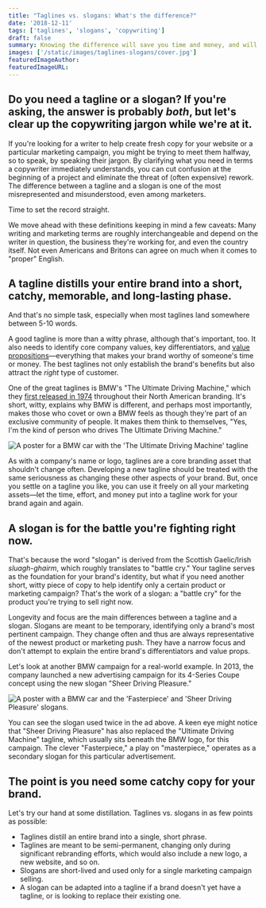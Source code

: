```yaml
---
title: "Taglines vs. slogans: What's the difference?"
date: '2018-12-11'
tags: ['taglines', 'slogans', 'copywriting']
draft: false
summary: Knowing the difference will save you time and money, and will set you apart from the copy-less competition.
images: ['/static/images/taglines-slogans/cover.jpg']
featuredImageAuthor:
featuredImageURL:
---
```


## Do you need a tagline or a slogan? If you're asking, the answer is probably _both_, but let's clear up the copywriting jargon while we're at it.

If you're looking for a writer to help create fresh copy for your website or a particular marketing campaign, you might be trying to meet them halfway, so to speak, by speaking their jargon. By clarifying what you need in terms a copywriter immediately understands, you can cut confusion at the beginning of a project and eliminate the threat of (often expensive) rework. The difference between a tagline and a slogan is one of the most misrepresented and misunderstood, even among marketers.

Time to set the record straight.

We move ahead with these definitions keeping in mind a few caveats: Many writing and marketing terms are roughly interchangeable and depend on the writer in question, the business they're working for, and even the country itself. Not even Americans and Britons can agree on much when it comes to "proper" English.

## A tagline distills your entire brand into a short, catchy, memorable, and long-lasting phase.

And that's no simple task, especially when most taglines land somewhere between 5-10 words.

A good tagline is more than a witty phrase, although that's important, too. It also needs to identify core company values, key differentiators, and [value propositions](/articles/understand-your-value/)—everything that makes your brand worthy of someone's time or money. The best taglines not only establish the brand's benefits but also attract the _right_ type of customer.

One of the great taglines is BMW's "The Ultimate Driving Machine," which they [first released in 1974](http://www.bmwstyle.tv/the-ultimate-driving-campaign/) throughout their North American branding. It's short, witty, explains why BMW is different, and perhaps most importantly, makes those who covet or own a BMW feels as though they're part of an exclusive community of people. It makes them think to themselves, "Yes, I'm the kind of person who drives The Ultimate Driving Machine."

![A poster for a BMW car with the 'The Ultimate Driving Machine' tagline](/static/images/taglines-slogans/bmw-ultimate-driving-machine.jpg)

As with a company's name or logo, taglines are a core branding asset that shouldn't change often. Developing a new tagline should be treated with the same seriousness as changing these other aspects of your brand. But, once you settle on a tagline you like, you can use it freely on all your marketing assets—let the time, effort, and money put into a tagline work for your brand again and again.

## A slogan is for the battle you're fighting right now.

That's because the word "slogan" is derived from the Scottish Gaelic/Irish _sluagh-ghairm_, which roughly translates to "battle cry." Your tagline serves as the foundation for your brand's identity, but what if you need another short, witty piece of copy to help identify only a certain product or marketing campaign? That's the work of a slogan: a "battle cry" for the product you're trying to sell right now.

Longevity and focus are the main differences between a tagline and a slogan. Slogans are meant to be temporary, identifying only a brand's most pertinent campaign. They change often and thus are always representative of the newest product or marketing push. They have a narrow focus and don't attempt to explain the entire brand's differentiators and value props.

Let's look at another BMW campaign for a real-world example. In 2013, the company launched a new advertising campaign for its 4-Series Coupe concept using the new slogan "Sheer Driving Pleasure."

![A poster with a BMW car and the 'Fasterpiece' and 'Sheer Driving Pleasure' slogans.](/static/images/taglines-slogans/bmw-fasterpiece.jpg)

You can see the slogan used twice in the ad above. A keen eye might notice that "Sheer Driving Pleasure" has also replaced the "Ultimate Driving Machine" tagline, which usually sits beneath the BMW logo, for this campaign. The clever "Fasterpiece," a play on "masterpiece," operates as a secondary slogan for this particular advertisement.

## The point is you need some catchy copy for your brand.

Let's try our hand at some distillation. Taglines vs. slogans in as few points as possible:

- Taglines distill an entire brand into a single, short phrase.
- Taglines are meant to be semi-permanent, changing only during significant rebranding efforts, which would also include a new logo, a new website, and so on.
- Slogans are short-lived and used only for a single marketing campaign selling.
- A slogan can be adapted into a tagline if a brand doesn't yet have a tagline, or is looking to replace their existing one.
